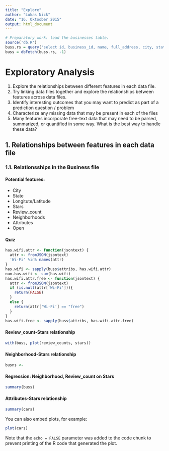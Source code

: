 ```yaml
---
title: "Explore"
author: "Lukas Nick"
date: "16. Oktoober 2015"
output: html_document
---
```


```r
# Preparatory work: load the businesses table.
source('db.R')
buss.rs = query('select id, business_id, name, full_address, city, state, longitude, latitude, stars, review_counts, attribs::json, open from businesses')
buss = dbFetch(buss.rs, -1)
```

# Exploratory Analysis

1. Explore the relationships between different features in each data file.
2. Try linking data files together and explore the relationships between features across data files.
3. Identify interesting outcomes that you may want to predict as part of a prediction question / problem
4. Characterize any missing data that may be present in each of the files
5. Many features incorporate free-text data that may need to be parsed, summarized, or quantified in some way. What is the best way to handle these data?

## 1. Relationships between features in each data file

### 1.1. Relationsships in the Business file

#### Potential features:

* City
* State
* Longitute/Latitude
* Stars
* Review_count
* Neighborhoods
* Attributes
* Open

#### Quiz

```r

has.wifi.attr <- function(jsontext) {
  attr <- fromJSON(jsontext)
  'Wi-Fi' %in% names(attr)
}
has.wifi <- sapply(buss$attribs, has.wifi.attr)
num.has.wifi <- sum(has.wifi)
has.wifi.attr.free <- function(jsontext) {
  attr <- fromJSON(jsontext)
  if (is.null(attr['Wi-Fi'])){
    return(FALSE)
  }
  else {
    return(attr['Wi-Fi'] == "free")
  }
}
has.wifi.free <- sapply(buss$attribs, has.wifi.attr.free)
```

#### Review_count-Stars relationship

```r
with(buss, plot(review_counts, stars))
```


#### Neighborhood-Stars relationship

```r

busns <- 
```


#### Regression: Neighborhood, Review_count on Stars

```r
summary(buss)
```

#### Attributes-Stars relationship

```r
summary(cars)
```

You can also embed plots, for example:

```r
plot(cars)
```

Note that the `echo = FALSE` parameter was added to the code chunk to prevent printing of the R code that generated the plot.
